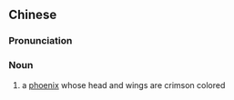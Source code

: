 ==Chinese==
{{zh-forms|s=丹凤}}

===Pronunciation===
{{zh-pron
|m=dānfèng
|c=daan1 fung6
|cat=n
}}

===Noun===
{{zh-noun}}

# {{lb|zh|archaic}} a [[phoenix]] whose head and wings are crimson colored